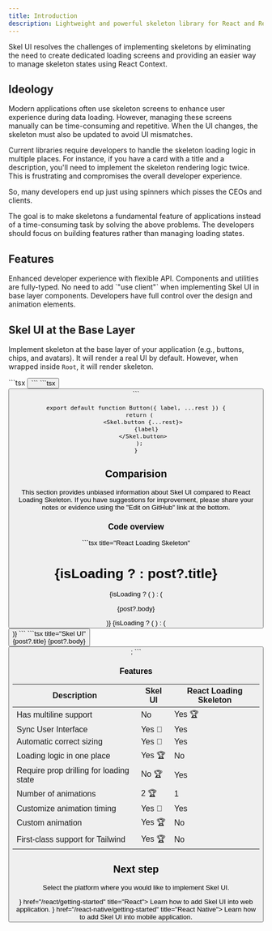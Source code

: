 ```yaml
---
title: Introduction
description: Lightweight and powerful skeleton library for React and React Native.
---
```


Skel UI resolves the challenges of implementing skeletons by eliminating the need to create dedicated loading screens and providing an easier way to manage skeleton states using React Context.


## Ideology

Modern applications often use skeleton screens to enhance user experience during data loading. However, managing these screens manually can be time-consuming and repetitive. When the UI changes, the skeleton must also be updated to avoid UI mismatches.

Current libraries require developers to handle the skeleton loading logic in multiple places. For instance, if you have a card with a title and a description, you'll need to implement the skeleton rendering logic twice. This is frustrating and compromises the overall developer experience.

So, many developers end up just using spinners which pisses the CEOs and clients.

The goal is to make skeletons a fundamental feature of applications instead of a time-consuming task by solving the above problems. The developers should focus on building features rather than managing loading states.

## Features
<Cards>
  <Card title="Better DX">
    Enhanced developer experience with flexible API.
  </Card>
  <Card title="Typescript">
    Components and utilities are fully-typed.
  </Card>
  <Card title="App Router">
    No need to add `"use client"` when implementing Skel UI in base layer components.
  </Card>
  <Card title="Complete Customization">
    Developers have full control over the design and animation elements.
  </Card>
</Cards>

## Skel UI at the Base Layer

Implement skeleton at the base layer of your application (e.g., buttons, chips, and avatars). It will render a real UI by default. However, when wrapped inside `Root`, it will render skeleton.

<Portal disableRefresh>
    <Buttons>
        ```tsx
        <Button label="Press Me" />
        ```
        ```tsx
        <Skel.Root>
          <Button label="Press Me" />
        </Skel.Root>
        ```
    </Buttons>
</Portal>

```tsx title="Button.tsx"
export default function Button({ label, ...rest }) {
  return (
    <Skel.button {...rest}>
      {label}
    </Skel.button>
  );
}
```

## Comparision

This section provides unbiased information about Skel UI compared to React Loading Skeleton. If you have suggestions for improvement, please share your notes or evidence using the "Edit on GitHub" link at the bottom.

### Code overview

<div className="lg:flex lg:space-x-4 [&>*]:flex-1">
    ```tsx title="React Loading Skeleton"
    <div>
      <h1>
        {isLoading ? <Skeleton /> : post?.title}
      </h1>
      {isLoading ? (
        <Skeleton count={4} />
      ) : (
        <p>{post?.body}</p>
      )}
      {isLoading ? (
        <Skeleton height={40} />
      ) : (
        <Button label="Like" />
      )}
    </div>
    ```
    ```tsx title="Skel UI"
    <div>
      <Skel.Root isLoading={isLoading}>
        <Skel.h1>{post?.title}</Skel.h1>
        <Skel.p>{post?.body}</Skel.p>
        <Button label="Like" />
      </Skel.Root>
    </div>;
    ```
</div>

### Features

| Description                               | Skel UI | React Loading Skeleton |
| ----------------------------------------- | ------- | ---------------------- |
| Has multiline support                     | No      | Yes 🏆                 |
| Sync User Interface                       | Yes 🤝  | Yes                    |
| Automatic correct sizing                  | Yes 🤝  | Yes                    |
| Loading logic in one place                | Yes 🏆  | No                     |
| Require prop drilling for loading state   | No 🏆   | Yes                    |
| Number of animations                      | 2 🏆    | 1                      |
| Customize animation timing                | Yes 🤝  | Yes                    |
| Custom animation                          | Yes 🏆  | No                     |
| First-class support for Tailwind          | Yes 🏆  | No                     |


## Next step

Select the platform where you would like to implement Skel UI.

<Cards>
  <Card icon={<GlobeAltIcon />} href="/react/getting-started" title="React">
    Learn how to add Skel UI into web application.
  </Card>
  <Card icon={<DevicePhoneMobileIcon />} href="/react-native/getting-started" title="React Native">
    Learn how to add Skel UI into mobile application.
  </Card>
</Cards>
